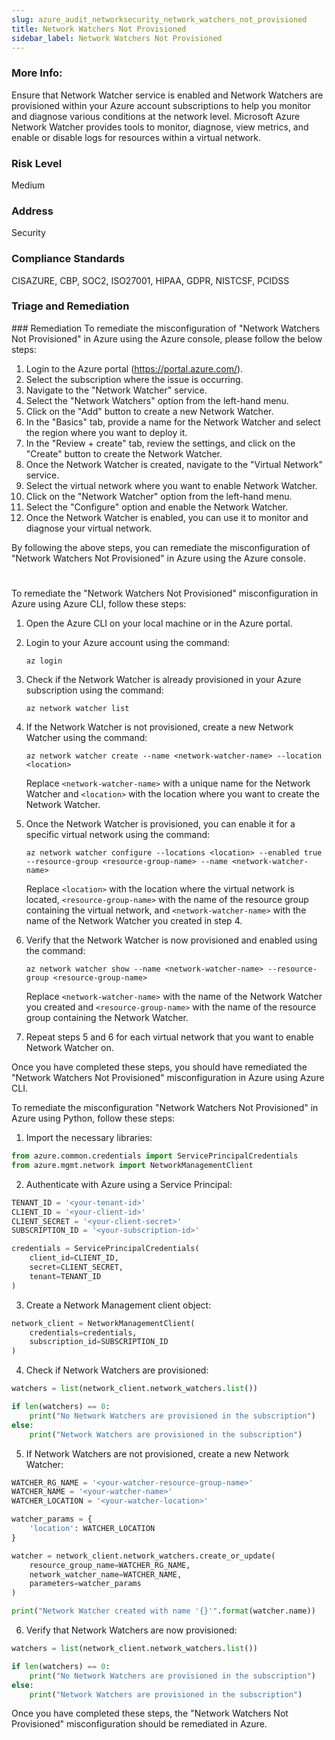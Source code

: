 ```yaml
---
slug: azure_audit_networksecurity_network_watchers_not_provisioned
title: Network Watchers Not Provisioned
sidebar_label: Network Watchers Not Provisioned
---
```


### More Info:

Ensure that Network Watcher service is enabled and Network Watchers are provisioned within your Azure account subscriptions to help you monitor and diagnose various conditions at the network level. Microsoft Azure Network Watcher provides tools to monitor, diagnose, view metrics, and enable or disable logs for resources within a virtual network.

### Risk Level

Medium

### Address

Security

### Compliance Standards

CISAZURE, CBP, SOC2, ISO27001, HIPAA, GDPR, NISTCSF, PCIDSS

### Triage and Remediation
<Tabs>
<Tab title='Remediation'>
### Remediation

<AccordionGroup>
<Accordion title='Using Console' defaultOpen='true'>
To remediate the misconfiguration of "Network Watchers Not Provisioned" in Azure using the Azure console, please follow the below steps:

1. Login to the Azure portal (https://portal.azure.com/).
2. Select the subscription where the issue is occurring.
3. Navigate to the "Network Watcher" service.
4. Select the "Network Watchers" option from the left-hand menu.
5. Click on the "Add" button to create a new Network Watcher.
6. In the "Basics" tab, provide a name for the Network Watcher and select the region where you want to deploy it.
7. In the "Review + create" tab, review the settings, and click on the "Create" button to create the Network Watcher.
8. Once the Network Watcher is created, navigate to the "Virtual Network" service.
9. Select the virtual network where you want to enable Network Watcher.
10. Click on the "Network Watcher" option from the left-hand menu.
11. Select the "Configure" option and enable the Network Watcher.
12. Once the Network Watcher is enabled, you can use it to monitor and diagnose your virtual network.

By following the above steps, you can remediate the misconfiguration of "Network Watchers Not Provisioned" in Azure using the Azure console.

#
</Accordion>

<Accordion title='Using CLI'>
To remediate the "Network Watchers Not Provisioned" misconfiguration in Azure using Azure CLI, follow these steps:

1. Open the Azure CLI on your local machine or in the Azure portal.

2. Login to your Azure account using the command:

   ```
   az login
   ```

3. Check if the Network Watcher is already provisioned in your Azure subscription using the command:

   ```
   az network watcher list
   ```

4. If the Network Watcher is not provisioned, create a new Network Watcher using the command:

   ```
   az network watcher create --name <network-watcher-name> --location <location>
   ```

   Replace `<network-watcher-name>` with a unique name for the Network Watcher and `<location>` with the location where you want to create the Network Watcher.

5. Once the Network Watcher is provisioned, you can enable it for a specific virtual network using the command:

   ```
   az network watcher configure --locations <location> --enabled true --resource-group <resource-group-name> --name <network-watcher-name>
   ```

   Replace `<location>` with the location where the virtual network is located, `<resource-group-name>` with the name of the resource group containing the virtual network, and `<network-watcher-name>` with the name of the Network Watcher you created in step 4.

6. Verify that the Network Watcher is now provisioned and enabled using the command:

   ```
   az network watcher show --name <network-watcher-name> --resource-group <resource-group-name>
   ```

   Replace `<network-watcher-name>` with the name of the Network Watcher you created and `<resource-group-name>` with the name of the resource group containing the Network Watcher.

7. Repeat steps 5 and 6 for each virtual network that you want to enable Network Watcher on.

Once you have completed these steps, you should have remediated the "Network Watchers Not Provisioned" misconfiguration in Azure using Azure CLI.
</Accordion>

<Accordion title='Using Python'>
To remediate the misconfiguration "Network Watchers Not Provisioned" in Azure using Python, follow these steps:

1. Import the necessary libraries:

```python
from azure.common.credentials import ServicePrincipalCredentials
from azure.mgmt.network import NetworkManagementClient
```

2. Authenticate with Azure using a Service Principal:

```python
TENANT_ID = '<your-tenant-id>'
CLIENT_ID = '<your-client-id>'
CLIENT_SECRET = '<your-client-secret>'
SUBSCRIPTION_ID = '<your-subscription-id>'

credentials = ServicePrincipalCredentials(
    client_id=CLIENT_ID,
    secret=CLIENT_SECRET,
    tenant=TENANT_ID
)
```

3. Create a Network Management client object:

```python
network_client = NetworkManagementClient(
    credentials=credentials,
    subscription_id=SUBSCRIPTION_ID
)
```

4. Check if Network Watchers are provisioned:

```python
watchers = list(network_client.network_watchers.list())

if len(watchers) == 0:
    print("No Network Watchers are provisioned in the subscription")
else:
    print("Network Watchers are provisioned in the subscription")
```

5. If Network Watchers are not provisioned, create a new Network Watcher:

```python
WATCHER_RG_NAME = '<your-watcher-resource-group-name>'
WATCHER_NAME = '<your-watcher-name>'
WATCHER_LOCATION = '<your-watcher-location>'

watcher_params = {
    'location': WATCHER_LOCATION
}

watcher = network_client.network_watchers.create_or_update(
    resource_group_name=WATCHER_RG_NAME,
    network_watcher_name=WATCHER_NAME,
    parameters=watcher_params
)

print("Network Watcher created with name '{}'".format(watcher.name))
```

6. Verify that Network Watchers are now provisioned:

```python
watchers = list(network_client.network_watchers.list())

if len(watchers) == 0:
    print("No Network Watchers are provisioned in the subscription")
else:
    print("Network Watchers are provisioned in the subscription")
```

Once you have completed these steps, the "Network Watchers Not Provisioned" misconfiguration should be remediated in Azure.
</Accordion>

</AccordionGroup>
</Tab>
</Tabs>

